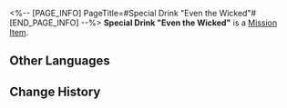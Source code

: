 <%-- [PAGE_INFO]
PageTitle=#Special Drink "Even the Wicked"#
[END_PAGE_INFO] --%>
{{Item Infobox
|id          = 140458
|image       = Item Special Drink Even the Wicked.png
|type        = Mission Item
|invCategory = Missions
|rarity      = 3
|effect      = 
|description = A special concoction tailored exclusively for you by the drinksmith Gallagher.
}}
{{Description|''"Raise this glass of 'Even the Wicked' in your honor, Trailblazer &mdash;"<br />"To the sad truth."''}}
'''Special Drink "Even the Wicked"''' is a [[Mission Item]].

==Other Languages==
{{Other Languages
|en   = Special Drink "Even the Wicked"
|zhs  = 特调「向邪恶追索」
|zht  = 特調「向邪惡追索」
|ja   = 特製モクテル「処刑宣告」
|ko   = 스페셜 블렌드 「악인일지라도」
|es   = Bebida especial "Hasta los malvados"
|fr   = Boisson spéciale « Recours au mal »
|ru   = Особый напиток «Кара для порока»
|th   = เครื่องดื่มสูตรพิเศษ "ไล่ล่าสิ่งชั่วร้าย"
|vi   = Thức Uống Đặc Sắc "Truy Đuổi Cái Ác"
|de   = Spezialgetränk „Im Namen des Volkes“
|id   = Racikan Khusus "Pengejaran Kejahatan"
|pt   = Drinque Especial "Até os Ímpios"
}}

==Change History==
{{Change History|2.0}}